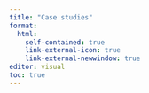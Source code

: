 ```yaml
---
title: "Case studies"
format:
  html:
    self-contained: true
    link-external-icon: true
    link-external-newwindow: true
editor: visual
toc: true
---
```

